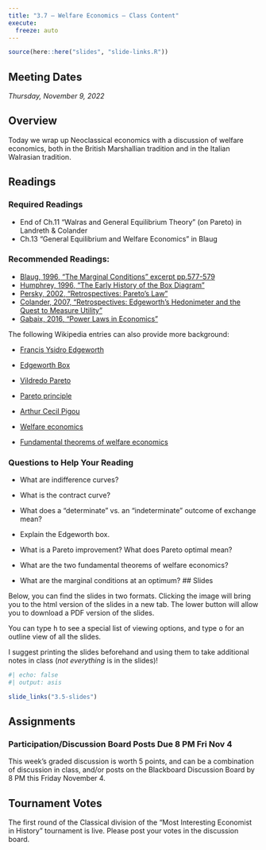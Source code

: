 ```yaml
---
title: "3.7 — Welfare Economics — Class Content"
execute:
  freeze: auto
---
```


```r
source(here::here("slides", "slide-links.R"))
```

::: {.callout-note appearance="minimal"}
# Meeting Dates

*Thursday, November 9, 2022*
:::

## <i class="fas fa-info-circle fa-lg"></i> Overview

Today we wrap up Neoclassical economics with a discussion of welfare economics, both in the British Marshallian tradition and in the Italian Walrasian tradition.

## <i class="fas fa-book-reader fa-lg"></i> Readings

### Required Readings

- <i class="fas fas fa-book"></i> End of Ch.11 "Walras and General Equilibrium Theory" (on Pareto) in Landreth & Colander
- <i class="fas fas fa-book"></i> Ch.13 "General Equilibrium and Welfare Economics" in Blaug

### Recommended Readings:

- [<i class="fas fa-file-pdf"></i> Blaug, 1996, "The Marginal Conditions" excerpt  pp.577-579](/readings/Blaug-1996-marginal-conditions.pdf)
- [<i class="fas fa-file-pdf"></i> Humphrey, 1996, "The Early History of the Box Diagram"](/readings/Huphrey-1996.pdf)
- [<i class="fas fa-file-pdf"></i> Persky, 2002, "Retrospectives: Pareto’s Law"](/readings/Persky-2002.pdf)
- [<i class="fas fa-file-pdf"></i> Colander, 2007, "Retrospectives: Edgeworth's Hedonimeter and the Quest to Measure Utility"](/readings/Colander-2007.pdf)
- [<i class="fas fa-file-pdf"></i> Gabaix, 2016, "Power Laws in Economics"](/readings/Gabaix-2016.pdf)

The following Wikipedia entries can also provide more background:

- [<i class="fab fa-wikipedia-w"></i> Francis Ysidro Edgeworth](https://en.wikipedia.org/wiki/Francis_Ysidro_Edgeworth)
- [<i class="fab fa-wikipedia-w"></i> Edgeworth Box](https://en.wikipedia.org/wiki/Edgeworth_box)
- [<i class="fab fa-wikipedia-w"></i> Vildredo Pareto](https://en.wikipedia.org/wiki/Vildredo_Pareto)
- [<i class="fab fa-wikipedia-w"></i> Pareto principle](https://en.wikipedia.org/wiki/Pareto_principle)

- [<i class="fab fa-wikipedia-w"></i> Arthur Cecil Pigou](https://en.wikipedia.org/wiki/https://en.wikipedia.org/wiki/Arthur_Cecil_Pigou)
- [<i class="fab fa-wikipedia-w"></i> Welfare economics](https://en.wikipedia.org/wiki/https://en.wikipedia.org/wiki/Welfare_economics)
- [<i class="fab fa-wikipedia-w"></i> Fundamental theorems of welfare economics](https://en.wikipedia.org/wiki/Fundamental_theorems_of_welfare_economics)

### Questions to Help Your Reading

- What are indifference curves?

- What is the contract curve?

- What does a “determinate” vs. an “indeterminate” outcome of exchange mean?

- Explain the Edgeworth box.

- What is a Pareto improvement? What does Pareto optimal mean?

- What are the two fundamental theorems of welfare economics?

- What are the marginal conditions at an optimum?
## <i class="fas fa-chalkboard-teacher"></i> Slides

Below, you can find the slides in two formats. Clicking the image will bring you to the html version of the slides in a new tab. The lower button will allow you to download a PDF version of the slides.

::: callout-tip
You can type <kbd>h</kbd> to see a special list of viewing options, and type <kbd>o</kbd> for an outline view of all the slides.
:::

I suggest printing the slides beforehand and using them to take additional notes in class (*not everything* is in the slides)!

```r
#| echo: false
#| output: asis

slide_links("3.5-slides")
```

## <i class="fas fa-laptop-code"></i> Assignments

### Participation/Discussion Board Posts Due 8 PM Fri Nov 4

This week's graded discussion is worth 5 points, and can be a combination of discussion in class, and/or posts on the Blackboard Discussion Board by 8 PM this Friday November 4.

## Tournament Votes

The first round of the Classical division of the "Most Interesting Economist in History" tournament is live. Please post your votes in the discussion board.
